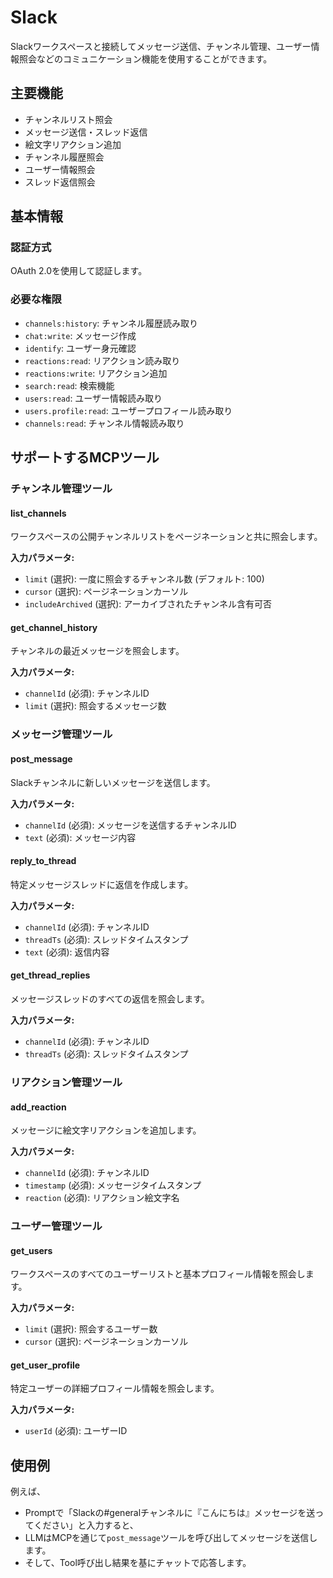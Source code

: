 # Slack

Slackワークスペースと接続してメッセージ送信、チャンネル管理、ユーザー情報照会などのコミュニケーション機能を使用することができます。

## 主要機能
- チャンネルリスト照会
- メッセージ送信・スレッド返信
- 絵文字リアクション追加
- チャンネル履歴照会
- ユーザー情報照会
- スレッド返信照会

## 基本情報

### 認証方式
OAuth 2.0を使用して認証します。

### 必要な権限
- `channels:history`: チャンネル履歴読み取り
- `chat:write`: メッセージ作成
- `identify`: ユーザー身元確認
- `reactions:read`: リアクション読み取り
- `reactions:write`: リアクション追加
- `search:read`: 検索機能
- `users:read`: ユーザー情報読み取り
- `users.profile:read`: ユーザープロフィール読み取り
- `channels:read`: チャンネル情報読み取り

## サポートするMCPツール

### チャンネル管理ツール
#### list_channels
ワークスペースの公開チャンネルリストをページネーションと共に照会します。

**入力パラメータ:**
- `limit` (選択): 一度に照会するチャンネル数 (デフォルト: 100)
- `cursor` (選択): ページネーションカーソル
- `includeArchived` (選択): アーカイブされたチャンネル含有可否

#### get_channel_history
チャンネルの最近メッセージを照会します。

**入力パラメータ:**
- `channelId` (必須): チャンネルID
- `limit` (選択): 照会するメッセージ数

### メッセージ管理ツール
#### post_message
Slackチャンネルに新しいメッセージを送信します。

**入力パラメータ:**
- `channelId` (必須): メッセージを送信するチャンネルID
- `text` (必須): メッセージ内容

#### reply_to_thread
特定メッセージスレッドに返信を作成します。

**入力パラメータ:**
- `channelId` (必須): チャンネルID
- `threadTs` (必須): スレッドタイムスタンプ
- `text` (必須): 返信内容

#### get_thread_replies
メッセージスレッドのすべての返信を照会します。

**入力パラメータ:**
- `channelId` (必須): チャンネルID
- `threadTs` (必須): スレッドタイムスタンプ

### リアクション管理ツール
#### add_reaction
メッセージに絵文字リアクションを追加します。

**入力パラメータ:**
- `channelId` (必須): チャンネルID
- `timestamp` (必須): メッセージタイムスタンプ
- `reaction` (必須): リアクション絵文字名

### ユーザー管理ツール
#### get_users
ワークスペースのすべてのユーザーリストと基本プロフィール情報を照会します。

**入力パラメータ:**
- `limit` (選択): 照会するユーザー数
- `cursor` (選択): ページネーションカーソル

#### get_user_profile
特定ユーザーの詳細プロフィール情報を照会します。

**入力パラメータ:**
- `userId` (必須): ユーザーID

## 使用例

例えば、
- Promptで「Slackの#generalチャンネルに『こんにちは』メッセージを送ってください」と入力すると、
- LLMはMCPを通じて`post_message`ツールを呼び出してメッセージを送信します。
- そして、Tool呼び出し結果を基にチャットで応答します。 